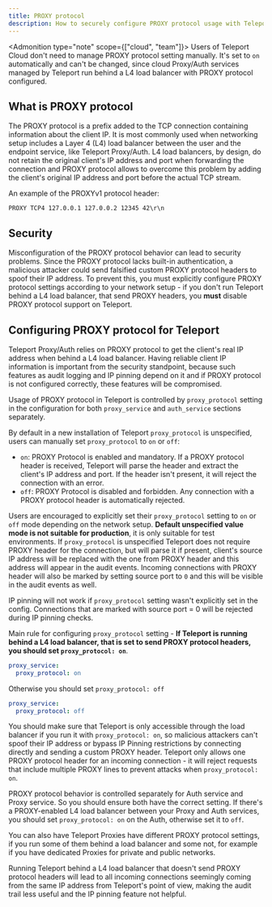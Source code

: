 ```yaml
---
title: PROXY protocol
description: How to securely configure PROXY protocol usage with Teleport
---
```

<Admonition type="note" scope={["cloud", "team"]}>
Users of Teleport Cloud don't need to manage PROXY protocol setting manually. It's set to `on` automatically 
and can't be changed, since cloud Proxy/Auth services managed by Teleport run behind a L4 load balancer with PROXY protocol configured. 
</Admonition>

## What is PROXY protocol

The PROXY protocol is a prefix added to the TCP connection containing information about the client IP. 
It is most commonly used when networking setup includes a Layer 4 (L4) load balancer between the user and the endpoint service,
like Teleport Proxy/Auth.
L4 load balancers, by design, do not retain the original client's IP address and port when forwarding the connection and 
PROXY protocol allows to overcome this problem by adding the client's original IP address and port before the actual TCP stream.

An example of the PROXYv1 protocol header:

```text
PROXY TCP4 127.0.0.1 127.0.0.2 12345 42\r\n
```

## Security

Misconfiguration of the PROXY protocol behavior can lead to security problems. Since the PROXY protocol lacks built-in authentication, 
a malicious attacker could send falsified custom PROXY protocol headers to spoof their IP address. To prevent this, you must 
explicitly configure PROXY protocol settings according to your network setup - if you don't run Teleport behind a L4 load balancer, that
send PROXY headers, you **must** disable PROXY protocol support on Teleport.

## Configuring PROXY protocol for Teleport

Teleport Proxy/Auth relies on PROXY protocol to get the client's real IP address when behind a L4 load balancer. Having reliable
client IP information is important from the security standpoint, because such features as audit logging and IP pinning depend on it and
if PROXY protocol is not configured correctly, these features will be compromised.

Usage of PROXY protocol in Teleport is controlled by `proxy_protocol` setting in the configuration for both 
`proxy_service` and `auth_service` sections separately.

By default in a new installation of Teleport `proxy_protocol` is unspecified, users can manually set `proxy_protocol` to
`on` or `off`:
- `on`: PROXY Protocol is enabled and mandatory. If a PROXY
  protocol header is received, Teleport will parse the header and extract the client's IP
  address and port. If the header isn't present, it will reject the connection with an error.
- `off`: PROXY Protocol is disabled and forbidden. Any connection with a PROXY protocol header is automatically rejected.

Users are encouraged to explicitly set their `proxy_protocol` setting to `on` or `off` mode
depending on the network setup. **Default unspecified value mode is not suitable for production**, it is only 
suitable for test environments. If `proxy_protocol` is unspecified Teleport does not require PROXY header for the connection, but will 
parse it if present, client's source IP address will be replaced with the one from PROXY header and this address will appear in
the audit events. Incoming connections with PROXY header will also be marked by setting source port to `0` and this will be visible 
in the audit events as well.

<Admonition type="warning">

IP pinning will not work if `proxy_protocol` setting wasn't explicitly set in the config. Connections that are marked 
with source port = 0 will be rejected during IP pinning checks.

</Admonition>

Main rule for configuring `proxy_protocol` setting - **If Teleport is running behind a L4 load balancer, that is set to 
send PROXY protocol headers, you should set `proxy_protocol: on`**.

```yaml
proxy_service:
  proxy_protocol: on
```

Otherwise you should set `proxy_protocol: off`

```yaml
proxy_service:
  proxy_protocol: off
```

You should make sure that Teleport is only accessible through the load balancer if you run it with `proxy_protocol: on`, so malicious 
attackers can't spoof their IP address or bypass IP Pinning restrictions by connecting directly and sending a custom PROXY header.
Teleport only allows one PROXY protocol header for an incoming connection - it will reject requests that include multiple PROXY lines to prevent attacks when `proxy_protocol: on`.

PROXY protocol behavior is controlled separately for Auth service and Proxy service. So you should ensure both have the correct 
setting. If there's a PROXY-enabled L4 load balancer between your Proxy and Auth services, you should set `proxy_protocol: on` on the Auth,
otherwise set it to `off`.

You can also have Teleport Proxies have different PROXY protocol settings, if you run some of them behind a load balancer and some not, for
example if you have dedicated Proxies for private and public networks.

Running Teleport behind a L4 load balancer that doesn't send PROXY protocol headers will lead to all incoming connections seemingly
coming from the same IP address from Teleport's point of view, making the audit trail less useful and the IP pinning feature not helpful.